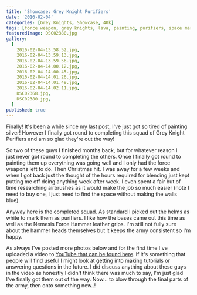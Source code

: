 ```yaml
---
title: 'Showcase: Grey Knight Purifiers'
date: '2016-02-04'
categories: [Grey Knights, Showcase, 40k]
tags: [force weapon, grey knights, lava, painting, purifiers, space marine]
featuredImage: DSC02380.jpg
gallery:
  [
    2016-02-04-13.58.52.jpg,
    2016-02-04-13.59.13.jpg,
    2016-02-04-13.59.56.jpg,
    2016-02-04-14.00.12.jpg,
    2016-02-04-14.00.45.jpg,
    2016-02-04-14.01.26.jpg,
    2016-02-04-14.01.49.jpg,
    2016-02-04-14.02.11.jpg,
    DSC02368.jpg,
    DSC02380.jpg,
  ]
published: true
---
```


Finally! It's been a while since my last post, I've just got so tired of painting silver! However I finally got round to completing this squad of Grey Knight Purifiers and am so glad they're out the way!

So two of these guys I finished months back, but for whatever reason I just never got round to completing the others. Once I finally got round to painting them up everything was going well and I only had the force weapons left to do. Then Christmas hit. I was away for a few weeks and when I got back just the thought of the hours required for blending just kept putting me off doing anything week after week. I even spent a fair but of time researching airbrushes as it would make the job so much easier (note I need to buy one, I just need to find the space without making the walls blue).

Anyway here is the completed squad. As standard I picked out the helms as white to mark them as purifiers. I like how the bases came out this time as well as the Nemesis Force Hammer leather grips. I'm still not fully sure about the hammer heads themselves but it keeps the army consistent so I'm happy.

As always I've posted more photos below and for the first time I've uploaded a video to [YouTube that can be found here](https://www.youtube.com/watch?v=6rR9fsOFSXQ). If it's something that people will find useful I might look at getting into making tutorials or answering questions in the future. I did discuss anything about these guys in the video as honestly I didn't think there was much to say, I'm just glad I've finally got them out of the way. Now... to blow through the final parts of the army, then onto something new..!
